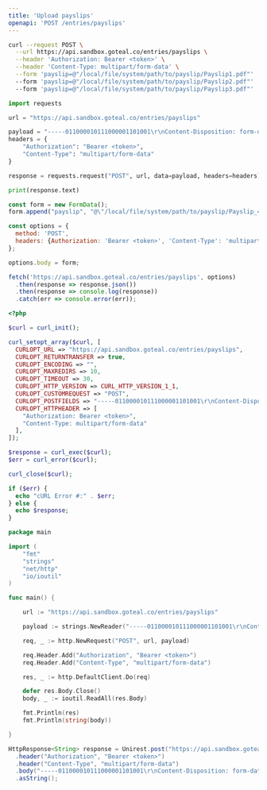 ```yaml
---
title: 'Upload payslips'
openapi: 'POST /entries/payslips'
---
```




<RequestExample>

```bash cURL
curl --request POST \
  --url https://api.sandbox.goteal.co/entries/payslips \
  --header 'Authorization: Bearer <token>' \
  --header 'Content-Type: multipart/form-data' \
  --form 'payslip=@"/local/file/system/path/to/payslip/Payslip1.pdf"'
  --form 'payslip=@"/local/file/system/path/to/payslip/Payslip2.pdf"'
  --form 'payslip=@"/local/file/system/path/to/payslip/Payslip3.pdf"'
```

```python Python
import requests

url = "https://api.sandbox.goteal.co/entries/payslips"

payload = "-----011000010111000001101001\r\nContent-Disposition: form-data; name=\"payslip\"\r\n\r\n@\"/local/file/system/path/to/payslip/Payslip_44404148.pdf\"\n\r\n-----011000010111000001101001--\r\n\r\n"
headers = {
    "Authorization": "Bearer <token>",
    "Content-Type": "multipart/form-data"
}

response = requests.request("POST", url, data=payload, headers=headers)

print(response.text)

```


```javascript JavaScript
const form = new FormData();
form.append("payslip", "@\"/local/file/system/path/to/payslip/Payslip_44404148.pdf\"\n");

const options = {
  method: 'POST',
  headers: {Authorization: 'Bearer <token>', 'Content-Type': 'multipart/form-data'}
};

options.body = form;

fetch('https://api.sandbox.goteal.co/entries/payslips', options)
  .then(response => response.json())
  .then(response => console.log(response))
  .catch(err => console.error(err));
```


```php PHP
<?php

$curl = curl_init();

curl_setopt_array($curl, [
  CURLOPT_URL => "https://api.sandbox.goteal.co/entries/payslips",
  CURLOPT_RETURNTRANSFER => true,
  CURLOPT_ENCODING => "",
  CURLOPT_MAXREDIRS => 10,
  CURLOPT_TIMEOUT => 30,
  CURLOPT_HTTP_VERSION => CURL_HTTP_VERSION_1_1,
  CURLOPT_CUSTOMREQUEST => "POST",
  CURLOPT_POSTFIELDS => "-----011000010111000001101001\r\nContent-Disposition: form-data; name=\"payslip\"\r\n\r\n@\"/local/file/system/path/to/payslip/Payslip_44404148.pdf\"\n\r\n-----011000010111000001101001--\r\n\r\n",
  CURLOPT_HTTPHEADER => [
    "Authorization: Bearer <token>",
    "Content-Type: multipart/form-data"
  ],
]);

$response = curl_exec($curl);
$err = curl_error($curl);

curl_close($curl);

if ($err) {
  echo "cURL Error #:" . $err;
} else {
  echo $response;
}
```



```go Go
package main

import (
	"fmt"
	"strings"
	"net/http"
	"io/ioutil"
)

func main() {

	url := "https://api.sandbox.goteal.co/entries/payslips"

	payload := strings.NewReader("-----011000010111000001101001\r\nContent-Disposition: form-data; name=\"payslip\"\r\n\r\n@\"/local/file/system/path/to/payslip/Payslip_44404148.pdf\"\n\r\n-----011000010111000001101001--\r\n\r\n")

	req, _ := http.NewRequest("POST", url, payload)

	req.Header.Add("Authorization", "Bearer <token>")
	req.Header.Add("Content-Type", "multipart/form-data")

	res, _ := http.DefaultClient.Do(req)

	defer res.Body.Close()
	body, _ := ioutil.ReadAll(res.Body)

	fmt.Println(res)
	fmt.Println(string(body))

}
```



```java Java
HttpResponse<String> response = Unirest.post("https://api.sandbox.goteal.co/entries/payslips")
  .header("Authorization", "Bearer <token>")
  .header("Content-Type", "multipart/form-data")
  .body("-----011000010111000001101001\r\nContent-Disposition: form-data; name=\"payslip\"\r\n\r\n@\"/local/file/system/path/to/payslip/Payslip_44404148.pdf\"\n\r\n-----011000010111000001101001--\r\n\r\n")
  .asString();
```

</RequestExample>

